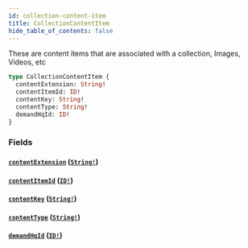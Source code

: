 ```yaml
---
id: collection-content-item
title: CollectionContentItem
hide_table_of_contents: false
---
```



These are content items that are associated with a collection, Images, Videos, etc

```graphql
type CollectionContentItem {
  contentExtension: String!
  contentItemId: ID!
  contentKey: String!
  contentType: String!
  demandHqId: ID!
}
```


### Fields

#### [`contentExtension`](#) ([`String!`](/developers/demandhq-apis/demand-api/graphql/reference/scalars/string))




#### [`contentItemId`](#) ([`ID!`](/developers/demandhq-apis/demand-api/graphql/reference/scalars/id))




#### [`contentKey`](#) ([`String!`](/developers/demandhq-apis/demand-api/graphql/reference/scalars/string))




#### [`contentType`](#) ([`String!`](/developers/demandhq-apis/demand-api/graphql/reference/scalars/string))




#### [`demandHqId`](#) ([`ID!`](/developers/demandhq-apis/demand-api/graphql/reference/scalars/id))







